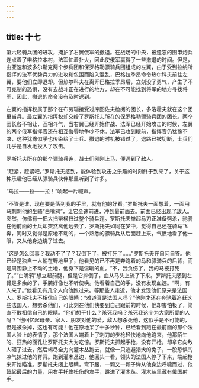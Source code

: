 ```yaml
---
---
---
```

title: 十七
---



第六轻骑兵团的进攻，掩护了右翼俄军的撤退。在战场的中央，被遗忘的图申炮兵连点着了申格拉本村，法军忙着扑火，因此使俄军赢得了一些撤退的时间。但是，由亚速和波多尔斯克两个步兵团和保罗格勒骠骑兵团组成的左翼，由于受到拉纳所指挥的法军优势兵力的进攻和包围而陷入混乱，巴格拉季昂命令热尔科夫前往左翼，要他们立即退却。但热尔科夫在离开巴格拉季昂后，立刻没了勇气，产生了不可克制的恐惧，没有去战斗正在进行的地方，却在不可能找到将军的地方寻找将军，因此，撤退的命令没有及时送到。

左翼的指挥权属于那个在布劳瑙接受过库图佐夫检阅的团长，多洛霍夫就在这个团里当兵。最左翼的指挥权却交给了罗斯托夫所在的保罗格勒骠骑兵团的团长。两个团长各不相让，互相斗气，当右翼已经开始作战、法军已经开始攻击的时候，左翼的两个俄军指挥官还在相互侮辱地争吵不休。法军已攻到眼前，指挥官仍犹豫不决，这种犹豫似乎也传染给了士兵。撤退的时机被错过了，退路已被切断，士兵们几乎是自发地投入了攻击。

罗斯托夫所在的那个骠骑兵连，战士们刚刚上马，便遇到了敌人。

“赶紧，赶紧吧。”罗斯托夫感到，能体验到攻击之乐趣的时刻终于到来了，关于这种乐趣他已经从骠骑兵伙伴那里听到了许多。

“乌拉——拉——拉！”响起一片喊声。

“不管是谁，现在要是落到我的手里，就有他的好看。”罗斯托夫一面想着，一面用马刺刺他的坐骑“白嘴鸦”，让它全速前进，冲到最前面去。前面已经出现了敌人。突然，仿佛有一把大扫帚横扫过整个骑兵连。罗斯托夫举起马刀正准备劈杀，驰骋在他前面的士兵却突然离他远去了，罗斯托夫如同在梦中，觉得自己还在骑马飞奔，同时又觉得是原地不动的，一个熟悉的骠骑兵从后面赶上来，气愤地看了他一眼，又从他身边绕了过去。

“这是怎么回事？我动不了了？我倒下了，被打死了……”罗斯托夫在自问自答。他已经是独自一人躺在野地里了，他看见的已不再是奔跑着的马和骠骑兵的后背，而是周围静止不动的土地，他身下是温暖的血。“不，我负伤了，我的马被打死了。”“白嘴鸦”想立起前腿，但是它摔倒了，血从马头上流了下来。罗斯托夫感到左臂是多余的了，手腕好像也不听使唤。他看着自己的手，没有发现血迹。“啊，有人来了。”他看见有几个人向他跑过来。等那些人走近，他才发现他们原来是法国人。罗斯托夫不相信自己的眼睛：“难道真是法国人吗？”他刚才还在奔驰着追赶这些法国人，想劈杀他们，可此刻在他们快要到自己跟前的时候，他却害怕极了，简直不敢相信自己的眼睛。“他们想干什么？杀死我吗？杀死我这个为大家所爱的人吗？”他回忆起母亲、家人、朋友对他的爱，敌人想杀死他，这似乎是不可能的，但是被杀掉，这也有可能！他在原地呆了十多秒钟，已经看到跑在最前面的那个法国人脸上的表情了，那个法国人端着上了刺刀的步枪轻快地向他跑来，他那陌生的、狂热的面孔让罗斯托夫大为吃惊。罗斯托夫抓起手枪，没有开枪，却拿它向敌人砸了过去，然后竭尽全力向灌木丛跑去，就像一只逃避猎犬的兔子，一股恐惧的凉气掠过他的脊背。跑到灌木丛边，他回头一看，领头的法国人停了下来，端起枪来开始瞄准。罗斯托夫闭上眼睛，弯下腰，一颗又一颗子弹从他身边呼啸而过，他鼓起最后的力量，用右手托住扭伤的左手，跳进了灌木丛。灌木丛里藏有俄国射手。